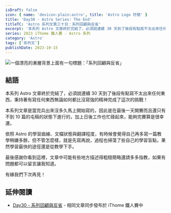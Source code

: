 ```yaml
---
isDraft: false
icon: { name: 'devicon-plain:astro', title: 'Astro Logo 符號' }
title: 'Day30 - Astro Series: The End'
titleTC: 'Astro 系列文第三十日：系列回顧與反省'
excerpt: '本系列 Astro 文章終於完結了，必須說連續 30 天到了後段有點寫不太出來任何東西，秉持著有寫任何東西無論如何都比沒寫強的精神完成了這次的挑戰！本系列文章是當完兵出來沒多久馬上開始寫的，因此是在最後一天開賽而且還只有不到 10 篇的屯稿的狀態下進行的，加上日後工作也忙碌起來，能夠完賽算是很幸運。'
series: 2023 iThome 鐵人賽 - Astro 系列
category: 'Astro'
tags: ['系列文']
publishDate: 2023-10-15
---
```


![一個漂亮的漸層背景上面有一句標題：「系列回顧與反省」](./day30-the-end.webp)

## 結語

本系列 Astro 文章終於完結了，必須說連續 30 天到了後段有點寫不太出來任何東西，秉持著有寫任何東西無論如何都比沒寫強的精神完成了這次的挑戰！

本系列文章是當完兵出來沒多久馬上開始寫的，因此是在最後一天開賽而且還只有不到 10 篇的屯稿的狀態下進行的，加上日後工作也忙碌起來，能夠完賽算是很幸運。

依照 Astro 的學習曲線、文檔狀態與翻譯程度，有時候會覺得自己再多寫一篇教學稍嫌多餘，但不管怎麼樣，就是先寫再說，過程也掃蕩了些自己的學習盲點，果然學習最快的途徑還是從教學下手。

最後感謝你看到這裡，文章中可能有些地方描述得粗糙簡略還請多多指教，如果有問題都可以留言讓我知道。

有緣我們下次再見！

## 延伸閱讀

- [Day30 - 系列回顧與反省](https://ithelp.ithome.com.tw/articles/10339935) - 相同文章同步發布於 iThome 鐵人賽中
